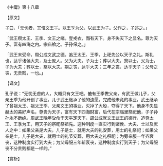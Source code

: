 

《中庸》第十八章

【原文】

子曰，「无忧者，其惟文王乎。以王季为父，以武王为子。父作之，子述之。」

「武王缵太王、王季、文王之绪。壹戎衣，而有天下。身不失天下之显名。尊为天子。富有四海之内。宗庙飨之。子孙保之。」

「武王末受命，周公成文武之德。追王太王、王季，上祀先公以天子之礼。斯礼也，达乎诸侯大夫，及士庶人。父为大夫，子为士；葬以大夫，祭以士。父为士，子为大夫；葬以士，祭以大夫。期之丧，达乎大夫；三年之丧，达乎天子；父母之丧，无贵贱，一也。」

【译文】

孔子说：“无忧无虑的人，大概只有文王吧。他有王季做父亲，有武王做儿子，父亲王季为他开创了事业，儿子武王继承了他的遗愿，完成他未竟的事业。武王继承了曾祖太王、祖父王季、父亲文王的事业，灭掉了大殷，夺得了天下。他身不失显赫太的美好声名，尊贵为天子，富有天下四海财富，后代在宗庙里祭祀他，子子孙孙永不断绝。周武王晚年受命于天平定天下，周公成就文王武王的德行，追尊太王、王季为王，用天子的祭祀祭祖先。这种制度一直实行到诸侯、大夫、士以及庶人之中：如果父亲是大夫，儿子是士，就用大夫的礼安葬，用士的礼祭祀；如果父亲是士，儿子是大夫，就用士的礼节安葬，用大夫之礼祭祀；为旁亲服一年齐衰丧，这种制度实行到大夫；为父母服三年斩衰丧，这种制度实行到天子；为父母服丧不分贵贱都是一样的。”

【赏析】

